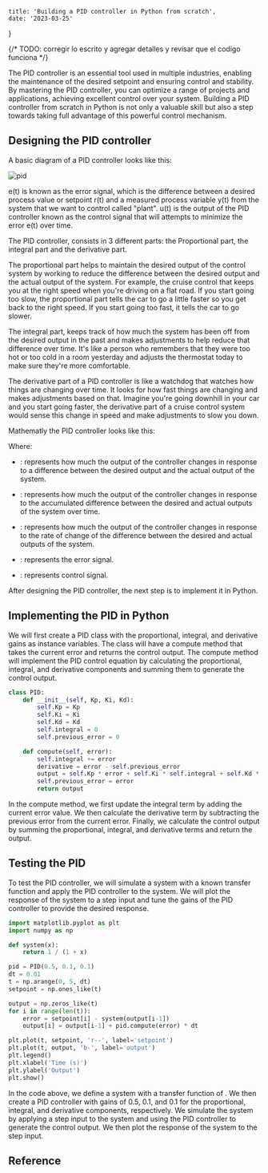 
    title: 'Building a PID controller in Python from scratch',
    date: '2023-03-25'
}

{/* TODO: corregir lo escrito y agregar detalles y revisar que el codigo funciona */}

The PID controller is an essential tool used in multiple industries, enabling 
the maintenance of the desired setpoint and ensuring control and stability. By 
mastering the PID controller, you can optimize a range of projects and 
applications, achieving excellent control over your system. Building a PID 
controller from scratch in Python is not only a valuable skill but also a step 
towards taking full advantage of this powerful control mechanism.

## Designing the PID controller

A basic diagram of a PID controller looks like this:

![pid](/images/pid.drawio.svg)


e(t) is known as the error signal, which is the difference between a desired 
process value or setpoint r(t) and a measured process variable y(t) from the 
system that we want to control called "plant". u(t) is the output of the PID 
controller known as the control signal that will attempts to minimize the error 
e(t) over time. 

The PID controller, consists in 3 different parts: the Proportional part, 
the integral part and the derivative part.

The proportional part helps to maintain the desired output of the control 
system by working to reduce the difference between the desired output and the 
actual output of the system. For example, the cruise control that keeps you at 
the right speed when you're driving on a flat road. If you start going too slow, 
the proportional part tells the car to go a little faster so you get back to the 
right speed. If you start going too fast, it tells the car to go slower.

The integral part, keeps track of how much the system has been off from the 
desired output in the past and makes adjustments to help reduce that difference 
over time. It's like a person who remembers that they were too hot or too cold 
in a room yesterday and adjusts the thermostat today to make sure they're more 
comfortable.

The derivative part of a PID controller is like a watchdog that watches how 
things are changing over time. It looks for how fast things are changing and 
makes adjustments based on that. Imagine you're going downhill in your car and 
you start going faster, the derivative part of a cruise control system would 
sense this change in speed and make adjustments to slow you down.

Mathematly the PID controller looks like this:

<div style={{ display: 'block', margin: 'auto', width: '60%' }}>
    <InlineMath math="u(t) = K_p e(t) + K_i \int_{0}^{t} e(\tau) d\tau + K_d \frac{d}{dt} e(t)"/>
</div>

Where:

* <InlineMath math="K_p"/>: represents how much the output of the controller 
changes in response to a difference between the desired output and the actual 
output of the system.

* <InlineMath math="k_i"/>: represents how much the output of the controller 
changes in response to the accumulated difference between the desired and actual
outputs of the system over time.

* <InlineMath math="k_d"/>: represents how much the output of the controller 
changes in response to the rate of change of the difference between the desired 
and actual outputs of the system.

* <InlineMath math="e(t)"/>: represents the error signal.

* <InlineMath math="u(t)"/>: represents control signal.

After designing the PID controller, the next step is to implement it in Python. 

## Implementing the PID in Python

We will first create a PID class with the proportional, integral, and derivative
gains as instance variables. The class will have a compute method that takes the
current error and returns the control output. The compute method will implement 
the PID control equation by calculating the proportional, integral, and 
derivative components and summing them to generate the control output.

```python
class PID:
    def __init__(self, Kp, Ki, Kd):
        self.Kp = Kp
        self.Ki = Ki
        self.Kd = Kd
        self.integral = 0
        self.previous_error = 0

    def compute(self, error):
        self.integral += error
        derivative = error - self.previous_error
        output = self.Kp * error + self.Ki * self.integral + self.Kd * derivative
        self.previous_error = error
        return output
```
In the compute method, we first update the integral term by adding the current 
error value. We then calculate the derivative term by subtracting the previous 
error from the current error. Finally, we calculate the control output by 
summing the proportional, integral, and derivative terms and return the output.

## Testing the PID

To test the PID controller, we will simulate a system with a known transfer 
function and apply the PID controller to the system. We will plot the response 
of the system to a step input and tune the gains of the PID controller to 
provide the desired response.

```python
import matplotlib.pyplot as plt
import numpy as np

def system(x):
    return 1 / (1 + x)

pid = PID(0.5, 0.1, 0.1)
dt = 0.01
t = np.arange(0, 5, dt)
setpoint = np.ones_like(t)

output = np.zeros_like(t)
for i in range(len(t)):
    error = setpoint[i] - system(output[i-1])
    output[i] = output[i-1] + pid.compute(error) * dt

plt.plot(t, setpoint, 'r--', label='setpoint')
plt.plot(t, output, 'b-', label='output')
plt.legend()
plt.xlabel('Time (s)')
plt.ylabel('Output')
plt.show()
```

In the code above, we define a system with a transfer function of <InlineMath math="\frac{1}{1 + x}"/>. 
We then create a PID controller with gains of 0.5, 0.1, and 0.1 for the 
proportional, integral, and derivative components, respectively. We simulate 
the system by applying a step input to the system and using the PID controller 
to generate the control output. We then plot the response of the system to the 
step input.


## Reference



